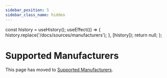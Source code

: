 ```yaml
---
sidebar_position: 5
sidebar_class_name: hidden
---
```



  const history = useHistory();
  useEffect(() => {
    history.replace('/docs/sources/manufacturers');
  }, [history]);
  return null;
};

# Supported Manufacturers

<Redirect />

This page has moved to [Supported Manufacturers](/docs/sources/manufacturers).
